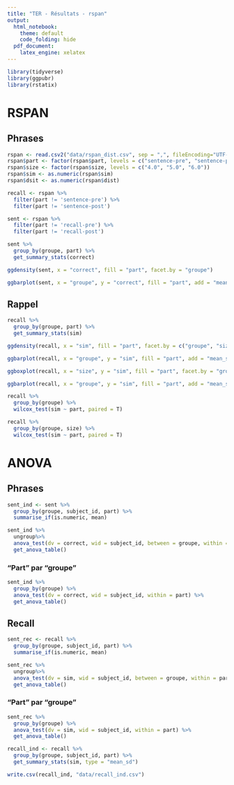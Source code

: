 ```yaml
---
title: "TER - Résultats - rspan"
output:
  html_notebook:
    theme: default
    code_folding: hide
  pdf_document: 
    latex_engine: xelatex
---
```


```r

library(tidyverse)
library(ggpubr)
library(rstatix)

```

# RSPAN

## Phrases

```r

rspan <- read.csv2("data/rspan_dist.csv", sep = ",", fileEncoding="UTF-8-BOM")
rspan$part <- factor(rspan$part, levels = c("sentence-pre", "sentence-post", "recall-pre", "recall-post"))
rspan$size <- factor(rspan$size, levels = c("4.0", "5.0", "6.0"))
rspan$sim <- as.numeric(rspan$sim)
rspan$dsit <- as.numeric(rspan$dist)

recall <- rspan %>%
  filter(part != 'sentence-pre') %>%
  filter(part != 'sentence-post')

sent <- rspan %>%
  filter(part != 'recall-pre') %>%
  filter(part != 'recall-post')

sent %>%
  group_by(groupe, part) %>%
  get_summary_stats(correct)

```

```r

ggdensity(sent, x = "correct", fill = "part", facet.by = "groupe")

```


```r

ggbarplot(sent, x = "groupe", y = "correct", fill = "part", add = "mean_sd", position = position_dodge(0.8))

```


## Rappel

```r
recall %>%
  group_by(groupe, part) %>%
  get_summary_stats(sim)
```


```r

ggdensity(recall, x = "sim", fill = "part", facet.by = c("groupe", "size"))

```


```r

ggbarplot(recall, x = "groupe", y = "sim", fill = "part", add = "mean_sd", position = position_dodge(0.8))

```

```r

ggboxplot(recall, x = "size", y = "sim", fill = "part", facet.by = "groupe")

```


```r

ggbarplot(recall, x = "groupe", y = "sim", fill = "part", add = "mean_sd", position = position_dodge(0.8), facet.by = "size")

```


```r

recall %>%
  group_by(groupe) %>%
  wilcox_test(sim ~ part, paired = T)

```

```r

recall %>%
  group_by(groupe, size) %>%
  wilcox_test(sim ~ part, paired = T)

```


# ANOVA

## Phrases

```r
sent_ind <- sent %>%
  group_by(groupe, subject_id, part) %>%
  summarise_if(is.numeric, mean)

sent_ind %>%
  ungroup%>%
  anova_test(dv = correct, wid = subject_id, between = groupe, within = part) %>%
  get_anova_table()

```

### "Part" par "groupe"

```r
sent_ind %>%
  group_by(groupe) %>%
  anova_test(dv = correct, wid = subject_id, within = part) %>%
  get_anova_table()
```

## Recall

```r
sent_rec <- recall %>%
  group_by(groupe, subject_id, part) %>%
  summarise_if(is.numeric, mean)

sent_rec %>%
  ungroup%>%
  anova_test(dv = sim, wid = subject_id, between = groupe, within = part) %>%
  get_anova_table()
```

### "Part" par "groupe"

```r
sent_rec %>%
  group_by(groupe) %>%
  anova_test(dv = sim, wid = subject_id, within = part) %>%
  get_anova_table()
```




```r
recall_ind <- recall %>%
  group_by(groupe, subject_id, part) %>%
  get_summary_stats(sim, type = "mean_sd")

write.csv(recall_ind, "data/recall_ind.csv")
```





